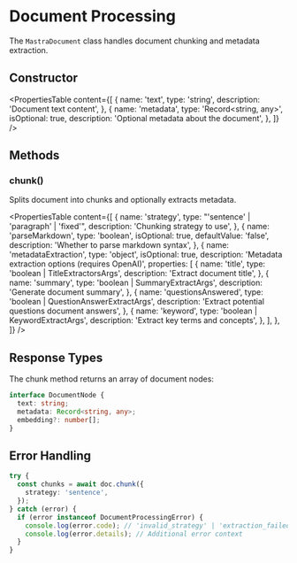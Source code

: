 # Document Processing

The `MastraDocument` class handles document chunking and metadata extraction.

## Constructor

<PropertiesTable
  content={[
    {
      name: 'text',
      type: 'string',
      description: 'Document text content',
    },
    {
      name: 'metadata',
      type: 'Record<string, any>',
      isOptional: true,
      description: 'Optional metadata about the document',
    },
  ]}
/>

## Methods

### chunk()

Splits document into chunks and optionally extracts metadata.

<PropertiesTable
  content={[
    {
      name: 'strategy',
      type: "'sentence' | 'paragraph' | 'fixed'",
      description: 'Chunking strategy to use',
    },
    {
      name: 'parseMarkdown',
      type: 'boolean',
      isOptional: true,
      defaultValue: 'false',
      description: 'Whether to parse markdown syntax',
    },
    {
      name: 'metadataExtraction',
      type: 'object',
      isOptional: true,
      description: 'Metadata extraction options (requires OpenAI)',
      properties: [
        {
          name: 'title',
          type: 'boolean | TitleExtractorsArgs',
          description: 'Extract document title',
        },
        {
          name: 'summary',
          type: 'boolean | SummaryExtractArgs',
          description: 'Generate document summary',
        },
        {
          name: 'questionsAnswered',
          type: 'boolean | QuestionAnswerExtractArgs',
          description: 'Extract potential questions document answers',
        },
        {
          name: 'keyword',
          type: 'boolean | KeywordExtractArgs',
          description: 'Extract key terms and concepts',
        },
      ],
    },
  ]}
/>

## Response Types

The chunk method returns an array of document nodes:

```typescript
interface DocumentNode {
  text: string;
  metadata: Record<string, any>;
  embedding?: number[];
}
```

## Error Handling

```typescript
try {
  const chunks = await doc.chunk({
    strategy: 'sentence',
  });
} catch (error) {
  if (error instanceof DocumentProcessingError) {
    console.log(error.code); // 'invalid_strategy' | 'extraction_failed' etc
    console.log(error.details); // Additional error context
  }
}
```
